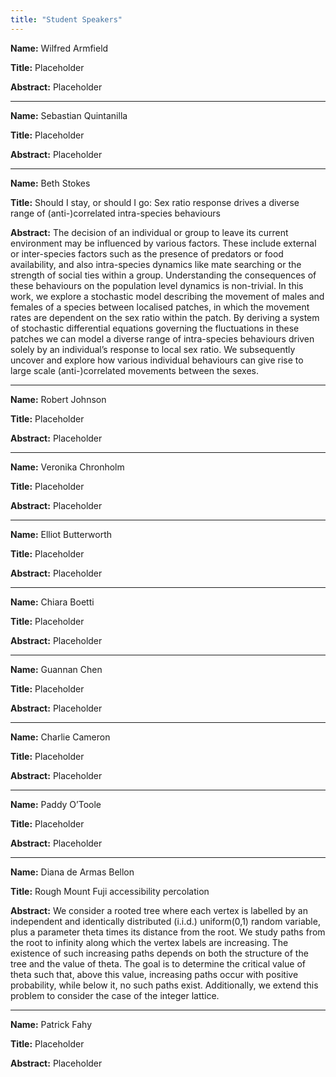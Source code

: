 ```yaml
---
title: "Student Speakers"
---
```


**Name:** Wilfred Armfield

**Title:** Placeholder

**Abstract:** Placeholder

------------------------------------------------------------------------

**Name:** Sebastian Quintanilla

**Title:** Placeholder

**Abstract:** Placeholder

------------------------------------------------------------------------

**Name:** Beth Stokes

**Title:** Should I stay, or should I go: Sex ratio response drives a diverse range of (anti-)correlated intra-species behaviours

**Abstract:** The decision of an individual or group to leave its current environment may be influenced by various factors. These include external or inter-species factors such as the presence of predators or food availability, and also intra-species dynamics like mate searching or the strength of social ties within a group. Understanding the consequences of these behaviours on the population level dynamics is non-trivial. In this work, we explore a stochastic model describing the movement of males and females of a species between localised patches, in which the movement rates are dependent on the sex ratio within the patch. By deriving a system of stochastic differential equations governing the fluctuations in these patches we can model a diverse range of intra-species behaviours driven solely by an individual's response to local sex ratio. We subsequently uncover and explore how various individual behaviours can give rise to large scale (anti-)correlated movements between the sexes.

------------------------------------------------------------------------

**Name:** Robert Johnson

**Title:** Placeholder

**Abstract:** Placeholder

------------------------------------------------------------------------

**Name:** Veronika Chronholm

**Title:** Placeholder

**Abstract:** Placeholder

------------------------------------------------------------------------

**Name:** Elliot Butterworth

**Title:** Placeholder

**Abstract:** Placeholder

------------------------------------------------------------------------

**Name:** Chiara Boetti

**Title:** Placeholder

**Abstract:** Placeholder

------------------------------------------------------------------------

**Name:** Guannan Chen

**Title:** Placeholder

**Abstract:** Placeholder

------------------------------------------------------------------------

**Name:** Charlie Cameron

**Title:** Placeholder

**Abstract:** Placeholder

------------------------------------------------------------------------

**Name:** Paddy O'Toole

**Title:** Placeholder

**Abstract:** Placeholder

------------------------------------------------------------------------

**Name:** Diana de Armas Bellon

**Title:** Rough Mount Fuji accessibility percolation

**Abstract:** We consider a rooted tree where each vertex is labelled by an independent and identically distributed (i.i.d.) uniform(0,1) random variable, plus a parameter theta times its distance from the root. We study paths from the root to infinity along which the vertex labels are increasing. The existence of such increasing paths depends on both the structure of the tree and the value of theta. The goal is to determine the critical value of theta such that, above this value, increasing paths occur with positive probability, while below it, no such paths exist. Additionally, we extend this problem to consider the case of the integer lattice.

------------------------------------------------------------------------

**Name:** Patrick Fahy

**Title:** Placeholder

**Abstract:** Placeholder
